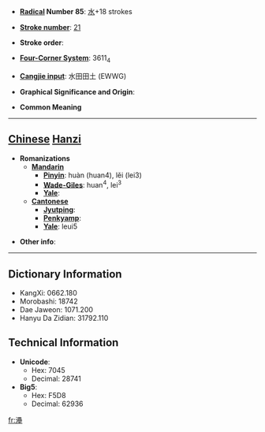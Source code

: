 * '''[[Wiktionary:Chinese radical index| Radical]] Number 85''': [[Wiktionary:Chinese radical index 水|水]]+18 strokes

* '''[[Wiktionary:Chinese total strokes index|Stroke number]]''': [[Wiktionary:Chinese total strokes index 21|21]]

* '''Stroke order''': 

* '''[[Wiktionary:Chinese four corner index|Four-Corner System]]''': 3611<sub>4</sub>

* '''[[Wiktionary:Chinese Cangjie index|Cangjie input]]''': 水田田土 (EWWG)

* '''Graphical Significance and Origin''': 

* '''Common Meaning'''

----

== [[Chinese]] [[Hanzi]] ==

* '''Romanizations'''
** '''[[Mandarin]]'''
*** '''[[Pinyin]]''': huàn (huan4), lěi (lei3)
*** '''[[Wade-Giles]]''': huan<sup>4</sup>, lei<sup>3</sup>
*** '''[[Yale]]''': 
** '''[[Cantonese]]'''
*** '''[[Jyutping]]''':
*** '''[[Penkyamp]]''': 
*** '''[[Yale]]''': leui5

* '''Other info''': 

----

== Dictionary Information ==

* KangXi: 0662.180
* Morobashi: 18742
* Dae Jaweon: 1071.200
* Hanyu Da Zidian: 31792.110

== Technical Information ==

* '''Unicode''':
** Hex: 7045
** Decimal: 28741
* '''Big5''':
** Hex: F5D8
** Decimal: 62936

[[fr:灅]]